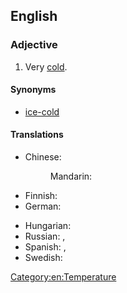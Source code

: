{{rfd|lang=en}}
==English==

===Adjective===
{{en-adj|-}}

# {{lb|en|simile}} Very [[cold]].

====Synonyms====
* [[ice-cold]]

====Translations====
{{trans-top|very cold}}
* Chinese:
*: Mandarin: {{t+|cmn|冰冷|tr=bīnglěng|sc=Hani}}
* Finnish: {{t+|fi|jääkylmä}}
* German: {{t+|de|eiskalt}}
{{trans-mid}}
* Hungarian: {{t+|hu|jéghideg}}
* Russian: {{t|ru|холо́дный как лёд}}, {{t+|ru|ледяно́й}}
* Spanish: {{t+|es|frígido}}, {{t+|es|gélido}}
* Swedish: {{t+|sv|iskall}}
{{trans-bottom}}

[[Category:en:Temperature]]